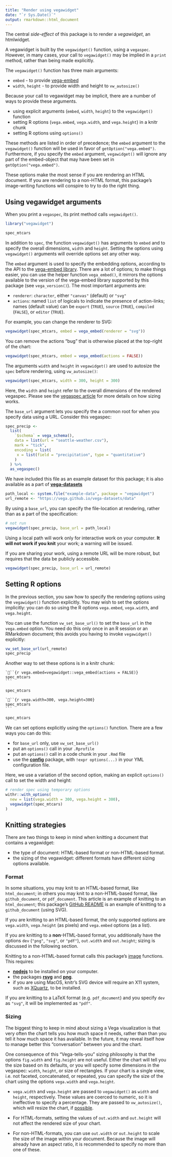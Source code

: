 ```yaml
---
title: "Render using vegawidget"
date: "`r Sys.Date()`"
output: rmarkdown::html_document
---
```


The central *side-effect* of this package is to render a *vegawidget*, an htmlwidget. 

A vegawidget is built by the `vegawidget()` function, using a `vegaspec`. However, in many cases, your call to `vegawidget()` may be implied in a `print` method, rather than being made explicitly. 

The `vegawidget()` function has three main arguments:

- `embed` - to provide [vega-embed](https://github.com/vega/vega-embed)
- `width`, `height` - to provide width and height to `vw_autosize()`

Because your call to vegawidget may be implicit, there are a number of ways to provide these arguments.

- using explicit arguments (`embed`, `width`, `height`) to the `vegawidget()` function 
- setting R options (`vega.embed`, `vega.width`, and `vega.height`) in a knitr chunk
- setting R options using `options()`

These methods are listed in order of precedence; the `embed` argument to the `vegawidget()` function will be used in favor of `getOption("vega.embed")`. Furthermore, if you specify the `embed` argument, `vegawidget()` will ignore any part of the embed-object that may have been set in `getOption("vega.embed")`.

These options make the most sense if you are rendering an HTML document. If you are rendering to a non-HTML format, this package's image-writing functions will conspire to try to do the right thing.

## Using vegawidget arguments

When you print a `vegaspec`, its print method calls `vegawidget()`.

```r
library("vegawidget")

spec_mtcars 
```
 
In addition to `spec`, the function `vegawidget()` has arguments to `embed` and to specify the overall dimensions, `width` and `height`. Setting the options using `vegawidget()` arguments will override options set any other way.

The `embed` argument is used to specify the embedding options, according to the API to the [vega-embed library](https://github.com/vega/vega-embed#options). There are a lot of options; to make things easier, you can use the helper function `vega_embed()`, it mirrors the options available to the version of the vega-embed library supported by this package (see `vega_version()`). The most important arguments are:

- `renderer`: `character`, either `"canvas"` (default) or `"svg"`
- `actions`: named `list` of logicals to indicate the presence of action-links; names (default value) can be `export` (`TRUE`), `source` (`TRUE`), `compiled` (`FALSE`), or `editor` (`TRUE`).

For example, you can change the renderer to SVG:

```r
vegawidget(spec_mtcars, embed = vega_embed(renderer = "svg"))
```

You can remove the actions "bug" that is otherwise placed at the top-right of the chart:

```r
vegawidget(spec_mtcars, embed = vega_embed(actions = FALSE))
```

The arguments `width` and `height` in `vegawidget()` are used to autosize the `spec` before rendering, using `vw_autosize()`:

```r
vegawidget(spec_mtcars, width = 300, height = 300)
```

Here, the `width` and `height` refer to the overall dimensions of the rendered vegaspec. Please see the [vegaspec article](vegaspec.html) for more details on how sizing works.

The `base_url` argument lets you specify the a common root for when you specify data using a URL. Consider this vegaspec:

```r
spec_precip <-
  list(
    `$schema` = vega_schema(),
    data = list(url = "seattle-weather.csv"),
    mark = "tick",
    encoding = list(
     x = list(field = "precipitation", type = "quantitative")
    )
  ) %>%
  as_vegaspec()
```

We have included this file as an example dataset for this package; it is also available as a part of **[vega-datasets](https://github.com/vega/vega-datasets)**

```r
path_local <- system.file("example-data", package = "vegawidget")
url_remote <- "https://vega.github.io/vega-datasets/data"
```

By using a `base_url`, you can specify the file-location at rendering, rather than as a part of the specification:

```r
# not run
vegawidget(spec_precip, base_url = path_local)
```

Using a local path will work only for interactive work on your computer. 
**It will not work if you knit** your work; a warning will be issued.

If you are sharing your work, using a remote URL will be more robust, but requires that the data be publicly accessible.

```r
vegawidget(spec_precip, base_url = url_remote)
```

## Setting R options

In the previous section, you saw how to specify the rendering options using the `vegawidget()` function explicitly. You may wish to set the options implicitly: you can do so using the R options `vega.embed`, `vega.width`, and `vega.height`.

You can use the function `vw_set_base_url()` to set the `base_url` in the `vega.embed` option. 
You need do this only once in an R session or an RMarkdown document; this avoids you having to invoke `vegawidget()` explicitly:

```r
vw_set_base_url(url_remote)
spec_precip
```

Another way to set these options is in a knitr chunk:

    ```{r vega.embed=vegawidget::vega_embed(actions = FALSE)}
    spec_mtcars
    ```

```r
spec_mtcars
```

    ```{r vega.width=300, vega.height=300}
    spec_mtcars
    ```

```r
spec_mtcars
```

We can set options explicitly using the `options()` function. There are a few ways you can do this:

- for `base_url` only, use `vw_set_base_url()`
- put an `options()` call in your `.Rprofile`
- put an `options()` call in a code chunk in your `.Rmd` file
- use the [**config**](https://cran.r-project.org/package=config) package, with `!expr options(...)` in your YML configuration file.

Here, we use a variation of the second option, making an explicit `options()` call to set the width and height:

```r
# render spec using temporary options
withr::with_options(
  new = list(vega.width = 300, vega.height = 300),
  vegawidget(spec_mtcars)
)
```

## Knitting strategies

There are two things to keep in mind when knitting a document that contains a vegawidget:

- the type of document: HTML-based format or non-HTML-based format.
- the sizing of the vegawidget: different formats have different sizing options available.

### Format

In some situations, you may knit to an HTML-based format, like `html_document`; in others you may knit to a non-HTML-based format, like `github_document`, or `pdf_document`. This article is an example of knitting to an `html_document`; this package's [GitHub README](https://github.com/vegawidget/vegawidget/blob/master/README.md) is an example of knitting to a `github_document` (using SVG).

If you are knitting to an HTML-based format, the only supported options are `vega.width`, `vega.height` (as pixels) and `vega.embed` options (as a list). 

If you are knitting to a **non**-HTML-based format, you additionally have the options `dev` (`"png"`, `"svg"`, or `"pdf"`), `out.width` and `out.height`; sizing is discussed in the following section. 

Knitting to a non-HTML-based format calls this package's [image](image.html) functions. This requires:

- **[nodejs](https://nodejs.org)** to be installed on your computer.
- the packages **[rsvg](https://CRAN.R-project.org/package=rsvg)** and **[png](https://CRAN.R-project.org/package=png)**.
- if you are using MacOS, knitr's SVG device will require an X11 system, such as [XQuartz](https://www.xquartz.org), to be installed.

 If you are knitting to a LaTeX format (e.g. `pdf_document`) and you specify `dev` as `"svg"`, it will be implemented as `"pdf"`.
  
### Sizing

The biggest thing to keep in mind about sizing a Vega visualization is that very often the chart tells you how much space it needs, rather than than you tell it how much space it has available. In the future, it may reveal itself how to manage better this "conversation" between you and the chart. 

One consequence of this "Vega-tells-you" sizing philosophy is that the options `fig.width` and `fig.height` are not useful. Either the chart will tell you the size based on its defaults, or you will specify some dimensions in the vegaspec: `width`, `height`, or size of rectangles. If your chart is a single view, i.e. not faceted, concatenated, or repeated, you can specify the size of the chart using the options `vega.width` and `vega.height`.

  - `vega.width` and `vega.height` are passed to `vegawidget()` as `width` and `height`, respectively. These values are coerced to numeric, so it is ineffective to specify a percentage. They are passed to `vw_autosize()`, which will resize the chart, if [possible](https://vega.github.io/vega-lite/docs/size.html#limitations).

  - For HTML-formats, setting the values of `out.width` and `out.height` will not affect the rendered size of your chart.
  
  - For non-HTML-formats, you can use  `out.width` or `out.height` to scale the size of the image within your document.
Because the image will already have an aspect ratio, it is recommended to specify no more than one of these.

